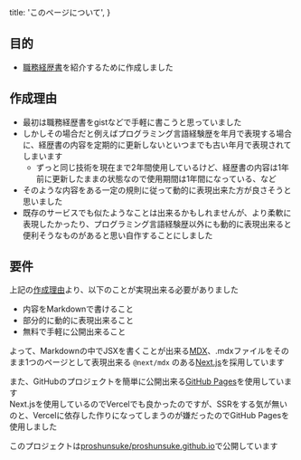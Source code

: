   title: 'このページについて',
}

## 目的

* [職務経歴書](/resume)を紹介するために作成しました

## 作成理由

* 最初は職務経歴書をgistなどで手軽に書こうと思っていました
* しかしその場合だと例えばプログラミング言語経験歴を年月で表現する場合に、経歴書の内容を定期的に更新しないといつまでも古い年月で表現されてしまいます
  * ずっと同じ技術を現在まで2年間使用しているけど、経歴書の内容は1年前に更新したままの状態なので使用期間は1年間になっている、など
* そのような内容をある一定の規則に従って動的に表現出来た方が良さそうと思いました
* 既存のサービスでも似たようなことは出来るかもしれませんが、より柔軟に表現したかったり、プログラミング言語経験歴以外にも動的に表現出来ると便利そうなものがあると思い自作することにしました

## 要件

上記の[作成理由](#作成理由)より、以下のことが実現出来る必要がありました

* 内容をMarkdownで書けること
* 部分的に動的に表現出来ること
* 無料で手軽に公開出来ること

よって、Markdownの中でJSXを書くことが出来る[MDX](https://mdxjs.com/)、.mdxファイルをそのまま1つのページとして表現出来る `@next/mdx` のある[Next.js](https://nextjs.org/)を採用しています

また、GitHubのプロジェクトを簡単に公開出来る[GitHub Pages](https://pages.github.com/)を使用しています  
Next.jsを使用しているのでVercelでも良かったのですが、SSRをする気が無いのと、Vercelに依存した作りになってしまうのが嫌だったのでGitHub Pagesを使用しました

このプロジェクトは[proshunsuke/proshunsuke.github.io](https://github.com/proshunsuke/proshunsuke.github.io)で公開しています
